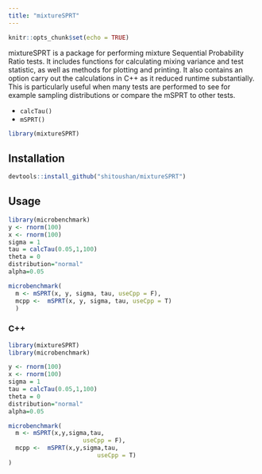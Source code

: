 ```yaml
---
title: "mixtureSPRT"
---
```


```r
knitr::opts_chunk$set(echo = TRUE)
```

mixtureSPRT is a package for performing mixture Sequential Probability Ratio tests. It includes functions for calculating mixing variance and test statistic, as well as methods for plotting and printing. It also contains an option carry out the calculations in C++ as it reduced runtime substantially. This is particularly useful when many tests are performed to see for example sampling distributions or compare the mSPRT to other tests. 

- `calcTau()`
- `mSPRT()`

```r
library(mixtureSPRT)
```


## Installation

```r
devtools::install_github("shitoushan/mixtureSPRT")
```

## Usage

```r
library(microbenchmark)
y <- rnorm(100)
x <- rnorm(100)
sigma = 1
tau = calcTau(0.05,1,100)
theta = 0
distribution="normal"
alpha=0.05

microbenchmark(
  m <- mSPRT(x, y, sigma, tau, useCpp = F),
  mcpp <-  mSPRT(x, y, sigma, tau, useCpp = T)
  )
```



### C++

```r
library(mixtureSPRT)
library(microbenchmark)

y <- rnorm(100)
x <- rnorm(100)
sigma = 1
tau = calcTau(0.05,1,100)
theta = 0
distribution="normal"
alpha=0.05

microbenchmark(
  m <- mSPRT(x,y,sigma,tau,
                     useCpp = F),
  mcpp <-  mSPRT(x,y,sigma,tau,
                         useCpp = T)
)
```
